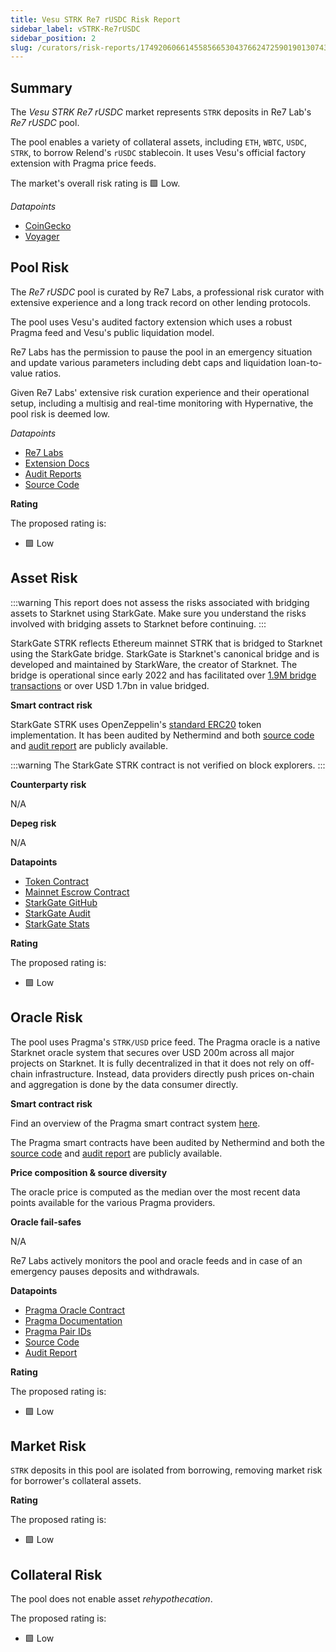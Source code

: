 ```yaml
---
title: Vesu STRK Re7 rUSDC Risk Report
sidebar_label: vSTRK-Re7rUSDC
sidebar_position: 2
slug: /curators/risk-reports/1749206066145585665304376624725901901307432885480056836110792804696449290137/strk
---
```




## Summary

The *Vesu STRK Re7 rUSDC* market represents `STRK` deposits in Re7 Lab's *Re7 rUSDC* pool.

The pool enables a variety of collateral assets, including `ETH`, `WBTC`, `USDC`, `STRK`, to borrow Relend's `rUSDC` stablecoin. 
It uses Vesu's official factory extension with Pragma price feeds.

The market's overall risk rating is 🟩 Low.

*Datapoints*

- [CoinGecko](https://www.coingecko.com/en/coins/starknet)
- [Voyager](https://voyager.online/contract/0x04718f5a0Fc34cC1AF16A1cdee98fFB20C31f5cD61D6Ab07201858f4287c938D)


## Pool Risk

The *Re7 rUSDC* pool is curated by Re7 Labs, a professional risk curator with extensive experience and a long track record on other lending protocols.

The pool uses Vesu's audited factory extension which uses a robust Pragma feed and Vesu's public liquidation model.

Re7 Labs has the permission to pause the pool in an emergency situation and update various parameters including debt caps and liquidation loan-to-value ratios. 

Given Re7 Labs' extensive risk curation experience and their operational setup, including a multisig and real-time monitoring with Hypernative, the pool risk is deemed low.

*Datapoints*

- [Re7 Labs](https://re7.capital)
- [Extension Docs](https://docs.vesu.xyz/)
- [Audit Reports](https://github.com/vesuxyz/security)
- [Source Code](https://github.com/vesuxyz/vesu-v1/blob/main/src/extension/default_extension_po.cairo)

**Rating**

The proposed rating is:

- 🟩 Low


## Asset Risk

:::warning
This report does not assess the risks associated with bridging assets to Starknet using StarkGate.
Make sure you understand the risks involved with bridging assets to Starknet before continuing.
:::

StarkGate STRK reflects Ethereum mainnet STRK that is bridged to Starknet using the StarkGate bridge. 
StarkGate is Starknet's canonical bridge and is developed and maintained by StarkWare, the creator of Starknet.
The bridge is operational since early 2022 and has facilitated over [1.9M bridge transactions](https://dune.com/sapiens/starknet-insighttokenomics-and-bridge-stats) or over USD 1.7bn in value bridged.

**Smart contract risk**

StarkGate STRK uses OpenZeppelin's [standard ERC20](https://github.com/OpenZeppelin/cairo-contracts) token implementation.
It has been audited by Nethermind and both [source code](https://github.com/starknet-io/starkgate-contracts) and [audit report](https://github.com/NethermindEth/PublicAuditReports/blob/main/NM0064-DRAFT_STARKGATE.pdf) are publicly available.

:::warning
The StarkGate STRK contract is not verified on block explorers.
:::

**Counterparty risk**

N/A

**Depeg risk**

N/A

**Datapoints**

- [Token Contract](https://voyager.online/contract/0x04718f5a0Fc34cC1AF16A1cdee98fFB20C31f5cD61D6Ab07201858f4287c938D)
- [Mainnet Escrow Contract](https://etherscan.io/address/0xcE5485Cfb26914C5dcE00B9BAF0580364daFC7a4)
- [StarkGate GitHub](https://github.com/starknet-io/starkgate-contracts)
- [StarkGate Audit](https://github.com/NethermindEth/PublicAuditReports/blob/main/NM0064-DRAFT_STARKGATE.pdf)
- [StarkGate Stats](https://dune.com/sapiens/starknet-insighttokenomics-and-bridge-stats)

**Rating**

The proposed rating is:

- 🟩 Low


## Oracle Risk

The pool uses Pragma's `STRK/USD` price feed.
The Pragma oracle is a native Starknet oracle system that secures over USD 200m across all major projects on Starknet.
It is fully decentralized in that it does not rely on off-chain infrastructure. Instead, data providers directly push prices on-chain and aggregation is done by the data consumer directly.

**Smart contract risk**

Find an overview of the Pragma smart contract system [here](https://github.com/Astraly-Labs/pragma-oracle?tab=readme-ov-file#overview).

The Pragma smart contracts have been audited by Nethermind and both the [source code](https://github.com/Astraly-Labs/pragma-oracle) and [audit report](https://github.com/astraly-labs/pragma-oracle/tree/main/audits) are publicly available.

**Price composition & source diversity**

The oracle price is computed as the median over the most recent data points available for the various Pragma providers.

**Oracle fail-safes**

N/A

Re7 Labs actively monitors the pool and oracle feeds and in case of an emergency pauses deposits and withdrawals.

**Datapoints**

- [Pragma Oracle Contract](https://voyager.online/contract/0x02a85bd616f912537c50a49a4076db02c00b29b2cdc8a197ce92ed1837fa875b)
- [Pragma Documentation](https://docs.pragma.build/Resources/Cairo%201/data-feeds/consuming-data)
- [Pragma Pair IDs](https://docs.pragma.build/Resources/Cairo%201/data-feeds/supported-assets)
- [Source Code](https://github.com/Astraly-Labs/pragma-oracle)
- [Audit Report](https://github.com/astraly-labs/pragma-oracle/tree/main/audits)

**Rating**

The proposed rating is:

- 🟩 Low


## Market Risk

`STRK` deposits in this pool are isolated from borrowing, removing market risk for borrower's collateral assets.

**Rating**

The proposed rating is:

- 🟩 Low


## Collateral Risk

The pool does not enable asset *rehypothecation*.

The proposed rating is:

- 🟩 Low